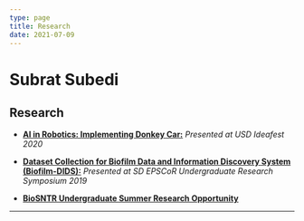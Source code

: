 ```yaml
---
type: page
title: Research
date: 2021-07-09
---
```


# Subrat Subedi

## Research 

- [**AI in Robotics: Implementing Donkey Car:**](https://red.library.usd.edu/idea/81/) _Presented at USD Ideafest 2020_

- [**Dataset Collection for Biofilm Data and Information Discovery System (Biofilm-DIDS):**](/pdf/7abe984c-8eeb-4ebf-bf28-2f59ee60deec.pdf) _Presented at SD EPSCoR Undergraduate Research Symposium 2019_

- [**BioSNTR Undergraduate Summer Research Opportunity**]()
---